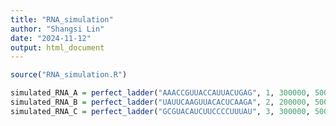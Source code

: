 ```yaml
---
title: "RNA_simulation"
author: "Shangsi Lin"
date: "2024-11-12"
output: html_document
---
```


```r
source("RNA_simulation.R")
```

```r
simulated_RNA_A = perfect_ladder("AAACCGUUACCAUUACUGAG", 1, 300000, 50000)
simulated_RNA_B = perfect_ladder("UAUUCAAGUUACACUCAAGA", 2, 200000, 50000)
simulated_RNA_C = perfect_ladder("GCGUACAUCUUCCCCUUUAU", 3, 300000, 50000)
```

